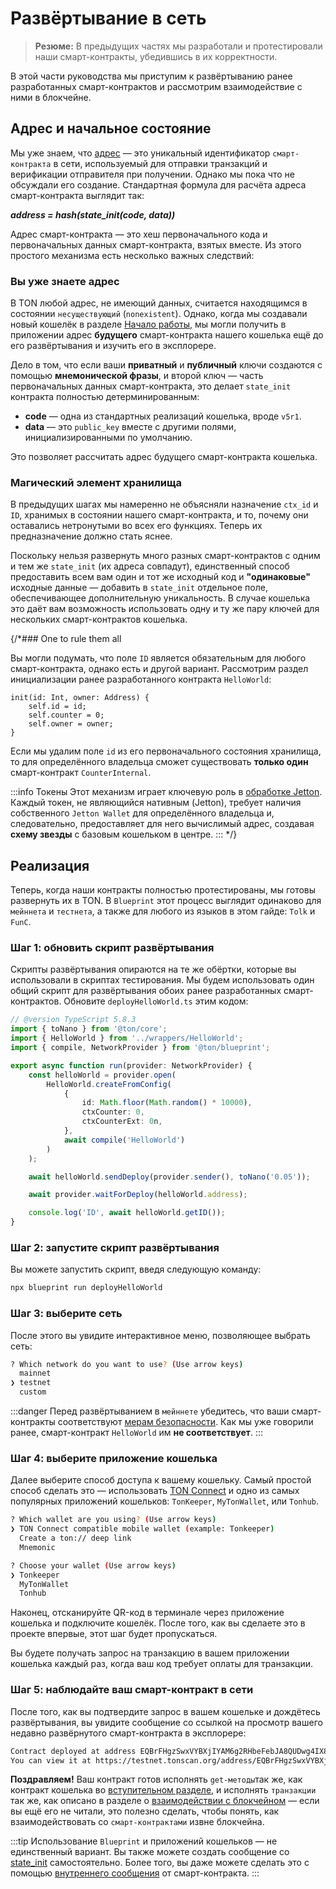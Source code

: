 
# Развёртывание в сеть

> **Резюме:** В предыдущих частях мы разработали и протестировали наши смарт-контракты, убедившись в их корректности.

В этой части руководства мы приступим к развёртыванию ранее разработанных смарт-контрактов и рассмотрим взаимодействие с ними в блокчейне.

## Адрес и начальное состояние

Мы уже знаем, что [адрес](/v3/documentation/smart-contracts/addresses/) — это уникальный идентификатор `смарт-контракта` в сети, используемый для отправки транзакций и верификации отправителя при получении. Однако мы пока что не обсуждали его создание. Стандартная формула для расчёта адреса смарт-контракта выглядит так:

***address = hash(state_init(code, data))***

Адрес смарт-контракта — это хеш первоначального кода и первоначальных данных смарт-контракта, взятых вместе. Из этого простого механизма есть несколько важных следствий:

### Вы уже знаете адрес

В TON любой адрес, не имеющий данных, считается находящимся в состоянии `несуществующий` (`nonexistent`). Однако, когда мы создавали новый кошелёк в разделе [Начало работы](/v3/guidelines/quick-start/getting-started), мы могли получить в приложении адрес **будущего** смарт-контракта нашего кошелька ещё до его развёртывания и изучить его в эксплорере.

Дело в том, что если ваши **приватный** и **публичный** ключи создаются с помощью **мнемонической фразы**, и второй ключ — часть первоначальных данных смарт-контракта, это делает `state_init` контракта полностью детерминированным:

- **code** — одна из стандартных реализаций кошелька, вроде `v5r1`.
- **data** — это `public_key` вместе с другими полями, инициализированными по умолчанию.

Это позволяет рассчитать адрес будущего смарт-контракта кошелька.

### Магический элемент хранилища

В предыдущих шагах мы намеренно не объясняли назначение `ctx_id` и `ID`, хранимых в состоянии нашего смарт-контракта, и то, почему они оставались нетронутыми во всех его функциях. Теперь их предназначение должно стать яснее.

Поскольку нельзя развернуть много разных смарт-контрактов с одним и тем же `state_init` (их адреса совпадут), единственный способ предоставить всем вам один и тот же исходный код и **"одинаковые"** исходные данные — добавить в `state_init` отдельное поле, обеспечивающее дополнительную уникальность. В случае кошелька это даёт вам возможность использовать одну и ту же пару ключей для нескольких смарт-контрактов кошелька.

{/*### One to rule them all

Вы могли подумать, что поле `ID` является обязательным для любого смарт-контракта, однако есть и другой вариант. Рассмотрим раздел инициализации ранее разработанного контракта `HelloWorld`:

```tact
init(id: Int, owner: Address) {
    self.id = id;
    self.counter = 0;
    self.owner = owner;
}
```

Если мы удалим поле `id` из его первоначального состояния хранилища, то для определённого владельца сможет существовать **только один** смарт-контракт `CounterInternal`.

:::info Токены
Этот механизм играет ключевую роль в [обработке Jetton](/v3/guidelines/dapps/asset-processing/jettons/). Каждый токен, не являющийся нативным (Jetton), требует наличия собственного `Jetton Wallet` для определённого владельца и, следовательно, предоставляет для него вычислимый адрес, создавая **схему звезды** с базовым кошельком в центре.
:::
*/}

## Реализация

Теперь, когда наши контракты полностью протестированы, мы готовы развернуть их в TON. В `Blueprint` этот процесс выглядит одинаково для `мейннета` и `тестнета`, а также для любого из языков в этом гайде: `Tolk` и `FunC`.

### Шаг 1: обновить скрипт развёртывания

Скрипты развёртывания опираются на те же обёртки, которые вы использовали в скриптах тестирования. Мы будем использовать один общий скрипт для развёртывания обоих ранее разработанных смарт-контрактов. Обновите `deployHelloWorld.ts` этим кодом:

```typescript title="/scripts/deployHelloWorld.ts"
// @version TypeScript 5.8.3
import { toNano } from '@ton/core';
import { HelloWorld } from '../wrappers/HelloWorld';
import { compile, NetworkProvider } from '@ton/blueprint';

export async function run(provider: NetworkProvider) {
    const helloWorld = provider.open(
        HelloWorld.createFromConfig(
            {
                id: Math.floor(Math.random() * 10000),
                ctxCounter: 0,
                ctxCounterExt: 0n,
            },
            await compile('HelloWorld')
        )
    );

    await helloWorld.sendDeploy(provider.sender(), toNano('0.05'));

    await provider.waitForDeploy(helloWorld.address);

    console.log('ID', await helloWorld.getID());
}
```

### Шаг 2: запустите скрипт развёртывания

Вы можете запустить скрипт, введя следующую команду:

```bash
npx blueprint run deployHelloWorld
```

### Шаг 3: выберите сеть

После этого вы увидите интерактивное меню, позволяющее выбрать сеть:

```bash
? Which network do you want to use? (Use arrow keys)
  mainnet
❯ testnet
  custom
```

:::danger
Перед развёртыванием в `мейннете` убедитесь, что ваши смарт-контракты соответствуют [мерам безопасности](/v3/guidelines/smart-contracts/security/overview/). Как мы уже говорили ранее, смарт-контракт `HelloWorld` им **не соответствует**.
:::

### Шаг 4: выберите приложение кошелька

Далее выберите способ доступа к вашему кошельку. Самый простой способ сделать это — использовать [TON Connect](/v3/guidelines/ton-connect/overview/) и одно из самых популярных приложений кошельков: `TonKeeper`, `MyTonWallet`, или `Tonhub`.

```bash
? Which wallet are you using? (Use arrow keys)
❯ TON Connect compatible mobile wallet (example: Tonkeeper) 
  Create a ton:// deep link 
  Mnemonic

? Choose your wallet (Use arrow keys)
❯ Tonkeeper 
  MyTonWallet 
  Tonhub
```

Наконец, отсканируйте QR-код в терминале через приложение кошелька и подключите кошелёк. После того, как вы сделаете это в проекте впервые, этот шаг будет пропускаться.

Вы будете получать запрос на транзакцию в вашем приложении кошелька каждый раз, когда ваш код требует оплаты для транзакции.

### Шаг 5: наблюдайте ваш смарт-контракт в сети

После того, как вы подтвердите запрос в вашем кошельке и дождётесь развёртывания, вы увидите сообщение со ссылкой на просмотр вашего недавно развёрнутого смарт-контракта в эксплорере:

```bash
Contract deployed at address EQBrFHgzSwxVYBXjIYAM6g2RHbeFebJA8QUDwg4IX8CPDPug
You can view it at https://testnet.tonscan.org/address/EQBrFHgzSwxVYBXjIYAM6g2RHbeFebJA8QUDwg4IX8CPDPug
```

**Поздравляем!** Ваш контракт готов исполнять `get-методы`так же, как контракт кошелька во [вступительном разделе](/v3/guidelines/quick-start/getting-started), и исполнять `транзакции` так же, как описано в разделе о [взаимодействии с блокчейном](/v3/guidelines/quick-start/blockchain-interaction/reading-from-network) — если вы ещё его не читали, это полезно сделать, чтобы понять, как взаимодействовать со `смарт-контрактами` извне блокчейна.

:::tip
Использование `Blueprint` и приложений кошельков — не единственный вариант. Вы также можете создать сообщение со [state_init](/v3/documentation/smart-contracts/message-management/sending-messages) самостоятельно. Более того, вы даже можете сделать это с помощью [внутреннего сообщения](/v3/documentation/smart-contracts/message-management/sending-messages) от смарт-контракта.
:::

<Feedback />
